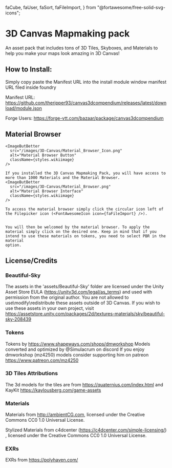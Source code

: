   faCube,
  faUser,
  faSort,
  faFileImport,
} from "@fortawesome/free-solid-svg-icons";

# 3D Canvas Mapmaking pack
<ModuleInfo/>
An asset pack that includes tons of 3D Tiles, Skyboxes, and Materials to help you make your maps look amazing in 3D Canvas! 

## How to Install:

Simply copy paste the Manifest URL into the install module window manifest URL filed inside foundry

Manifest URL: https://github.com/theripper93/canvas3dcompendium/releases/latest/download/module.json

Forge Users: https://forge-vtt.com/bazaar/package/canvas3dcompendium

## Material Browser

    <ImageButBetter
      src="/images/3D-Canvas/Material_Browser_Icon.png"
      alt="Material Browser Button"
      className={styles.wikiimage}
    />

    If you installed the 3D Canvas Mapmaking Pack, you will have access to more than 1000 Materials and the Material Browser.
    <ImageButBetter
      src="/images/3D-Canvas/Material_Browser.png"
      alt="Material Browser Interface"
      className={styles.wikiimage}
    />

    To access the material browser simply click the circular icon left of the Filepicker icon (<FontAwesomeIcon icon={faFileImport} />).


    You will then be welcomed by the material browser. To apply the material simply click on the desired one. Keep in mind that if you intend to use these materials on tokens, you need to select PBR in the material
    option.

## License/Credits

### Beautiful-Sky

The assets in the 'assets/Beautiful-Sky' folder are licensed under the Unity Asset Store EULA (https://unity3d.com/legal/as_terms) and used with permission from the original author.
You are not allowed to use\modify\redistribute these assets outside of 3D Canvas.
If you wish to use these assets in your own project, visit https://assetstore.unity.com/packages/2d/textures-materials/sky/beautiful-sky-208439

### Tokens

Tokens by https://www.shapeways.com/shops/dmworkshop
Models converted and optimized by @Simulacrum on discord
If you enjoy dmworkshop (mz4250) models consider supporting him on patreon https://www.patreon.com/mz4250

### 3D Tiles Attributions

The 3d models for the tiles are from https://quaternius.com/index.html and KayKit https://kaylousberg.com/game-assets

### Materials

Materials from http://ambientCG.com, licensed under the Creative Commons CC0 1.0 Universal License.

Stylized Materials from c4dcenter (https://c4dcenter.com/simple-licensing/) , licensed under the Creative Commons CC0 1.0 Universal License.

### EXRs

EXRs from https://polyhaven.com/
